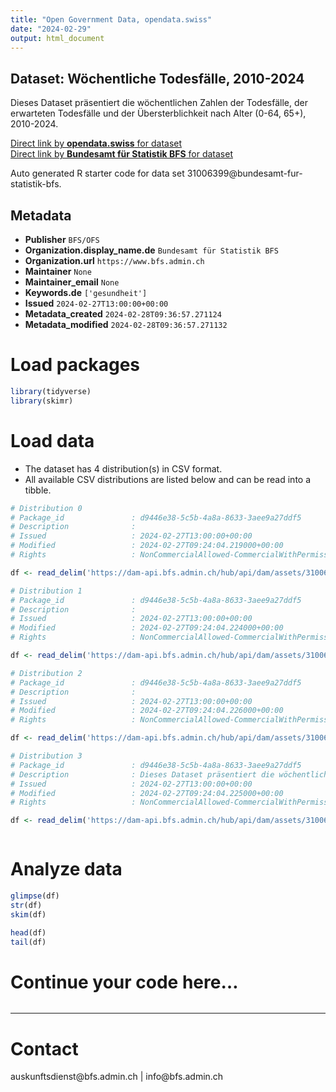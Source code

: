 ```yaml
---
title: "Open Government Data, opendata.swiss"
date: "2024-02-29"
output: html_document
---
```


## Dataset: Wöchentliche Todesfälle, 2010-2024

Dieses Dataset präsentiert die wöchentlichen Zahlen der Todesfälle, der erwarteten Todesfälle und der Übersterblichkeit nach Alter (0-64, 65+), 2010-2024.

[Direct link by **opendata.swiss** for dataset](https://opendata.swiss/de/dataset/wochentliche-todesfalle-2010-2024)<br>
[Direct link by **Bundesamt für Statistik BFS** for dataset](https://www.bfs.admin.ch/asset/de/ts-d-14.03.04.03-wr)

Auto generated R starter code for data set 31006399@bundesamt-fur-statistik-bfs.

## Metadata

- **Publisher** `BFS/OFS`
- **Organization.display_name.de** `Bundesamt für Statistik BFS`
- **Organization.url** `https://www.bfs.admin.ch`
- **Maintainer** `None`
- **Maintainer_email** `None`
- **Keywords.de** `['gesundheit']`
- **Issued** `2024-02-27T13:00:00+00:00`
- **Metadata_created** `2024-02-28T09:36:57.271124`
- **Metadata_modified** `2024-02-28T09:36:57.271132`


# Load packages

```r

library(tidyverse)
library(skimr)

```

# Load data

-   The dataset has 4 distribution(s) in CSV format.
-   All available CSV distributions are listed below and can be read into a tibble.

```r

# Distribution 0
# Package_id               : d9446e38-5c5b-4a8a-8633-3aee9a27ddf5
# Description              : 
# Issued                   : 2024-02-27T13:00:00+00:00
# Modified                 : 2024-02-27T09:24:04.219000+00:00
# Rights                   : NonCommercialAllowed-CommercialWithPermission-ReferenceRequired

df <- read_delim('https://dam-api.bfs.admin.ch/hub/api/dam/assets/31006428/master')

# Distribution 1
# Package_id               : d9446e38-5c5b-4a8a-8633-3aee9a27ddf5
# Description              : 
# Issued                   : 2024-02-27T13:00:00+00:00
# Modified                 : 2024-02-27T09:24:04.224000+00:00
# Rights                   : NonCommercialAllowed-CommercialWithPermission-ReferenceRequired

df <- read_delim('https://dam-api.bfs.admin.ch/hub/api/dam/assets/31006411/master')

# Distribution 2
# Package_id               : d9446e38-5c5b-4a8a-8633-3aee9a27ddf5
# Description              : 
# Issued                   : 2024-02-27T13:00:00+00:00
# Modified                 : 2024-02-27T09:24:04.226000+00:00
# Rights                   : NonCommercialAllowed-CommercialWithPermission-ReferenceRequired

df <- read_delim('https://dam-api.bfs.admin.ch/hub/api/dam/assets/31006418/master')

# Distribution 3
# Package_id               : d9446e38-5c5b-4a8a-8633-3aee9a27ddf5
# Description              : Dieses Dataset präsentiert die wöchentlichen Zahlen der Todesfälle, der erwarteten Todesfälle und der Übersterblichkeit nach Alter (0-64, 65+), 2010-2024.
# Issued                   : 2024-02-27T13:00:00+00:00
# Modified                 : 2024-02-27T09:24:04.225000+00:00
# Rights                   : NonCommercialAllowed-CommercialWithPermission-ReferenceRequired

df <- read_delim('https://dam-api.bfs.admin.ch/hub/api/dam/assets/31006423/master')



```

# Analyze data

```r

glimpse(df)
str(df)
skim(df)

head(df)
tail(df)

```

# Continue your code here...

```r

```

------------------------------------------------------------------------

# Contact

auskunftsdienst@bfs.admin.ch | info@bfs.admin.ch
